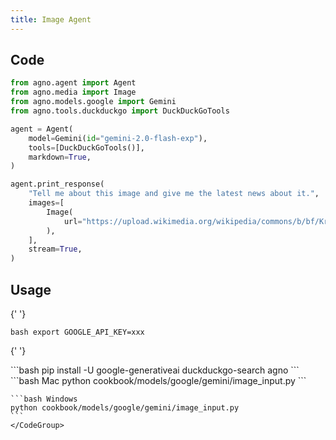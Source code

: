 ```yaml
---
title: Image Agent
---
```


## Code

```python cookbook/models/google/gemini/image_input.py
from agno.agent import Agent
from agno.media import Image
from agno.models.google import Gemini
from agno.tools.duckduckgo import DuckDuckGoTools

agent = Agent(
    model=Gemini(id="gemini-2.0-flash-exp"),
    tools=[DuckDuckGoTools()],
    markdown=True,
)

agent.print_response(
    "Tell me about this image and give me the latest news about it.",
    images=[
        Image(
            url="https://upload.wikimedia.org/wikipedia/commons/b/bf/Krakow_-_Kosciol_Mariacki.jpg"
        ),
    ],
    stream=True,
)
```

## Usage

<Steps>
  <Snippet file="create-venv-step.mdx" />

{' '}

<Step title="Set your API key">```bash export GOOGLE_API_KEY=xxx ```</Step>

{' '}

<Step title="Install libraries">
  ```bash pip install -U google-generativeai duckduckgo-search agno ```
</Step>

  <Step title="Run Agent">
    <CodeGroup>
    ```bash Mac
    python cookbook/models/google/gemini/image_input.py
    ```

    ```bash Windows
    python cookbook/models/google/gemini/image_input.py
    ```
    </CodeGroup>

  </Step>
</Steps>
